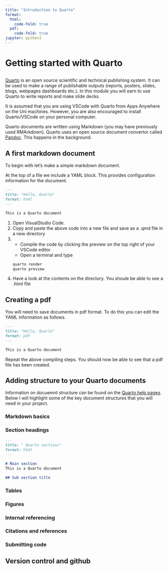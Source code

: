 ```yaml
---
title: "Introduction to Quarto"
format:
  html:
    code-fold: true
  pdf:
    code-fold: true    
jupyter: python3
---
```


# Getting started with Quarto

## 

[Quarto](https://quarto.org) is an open source scientific and technical publishing system. It can be used to make a range of publishable outputs (reports, posters, slides, blogs, webpages dashboards etc.). In this module you will earn to use Quarto to write reports and  make slide decks.

It is assumed that you are using VSCode with Quarto from Apps Anywhere on the Uni machines. However, you are also encouraged to install Quarto/VSCode on your personal computer.

Quarto documents are written using Markdown (you may have previously used RMArkdown). Quarto uses an open source document convertor called [Pandoc](https://pandoc.org/index.html). This happens in the background.


## A first markdown document

To begin with let's make a simple markdown document.

At the top of a file we include a YAML block. This provides configuration information for the document. 

``` markdown
---
title: "Hello, Quarto"
format: html
---

This is a Quarto document

```



1. Open VisualStudio Code.
2. Copy and paste the above code into a new file and save as a .qmd file in a  new directory
3. 
    * Compile the code by clicking the preview on the top right of your VSCode editor  
    * Open a terminal and type
    ``` bash
    quarto render
    quarto preview
    ``` 
4. Have a look at the contents on the directory. You shoule be able to see a .html file


## Creating a pdf

You will need to save documents in pdf format. To do this you can edit the YAML information as follows.

``` markdown
---
title: "Hello, Quarto"
format: pdf
---

This is a Quarto document

```

Repeat the above compiling steps. You should now be able to see that a pdf file has been created.

## Adding structure to your Quarto documents

Information on docuemnt structure can be found on the [Quarto help pages](https://quarto.org/docs/authoring/markdown-basics.html). Below I will highlight some of the key document structures that you will need in your project.

### Markdown basics



### Section headings


``` markdown
---
title: " Quarto sections"
format: html
---

# Main section 
This is a Quarto document

## Sub section title

```


### Tables

### Figures

### Internal referencing

### Citations and references

### Submitting code

## Version control and github







